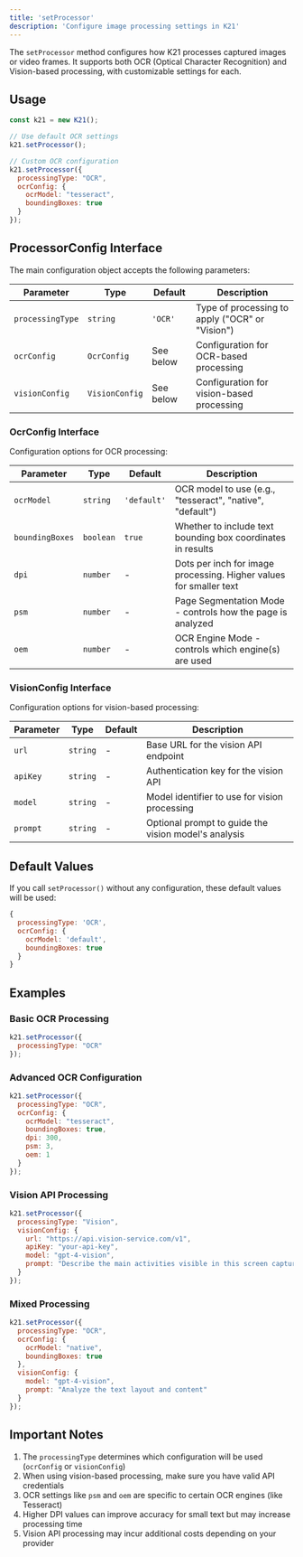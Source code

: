 ```yaml
---
title: 'setProcessor'
description: 'Configure image processing settings in K21'
---
```


The `setProcessor` method configures how K21 processes captured images or video frames. It supports both OCR (Optical Character Recognition) and Vision-based processing, with customizable settings for each.

## Usage

```javascript
const k21 = new K21();

// Use default OCR settings
k21.setProcessor();

// Custom OCR configuration
k21.setProcessor({
  processingType: "OCR",
  ocrConfig: {
    ocrModel: "tesseract",
    boundingBoxes: true
  }
});
```

## ProcessorConfig Interface

The main configuration object accepts the following parameters:

| Parameter | Type | Default | Description |
| --------- | ---- | ------- | ----------- |
| `processingType` | `string` | `'OCR'` | Type of processing to apply ("OCR" or "Vision") |
| `ocrConfig` | `OcrConfig` | See below | Configuration for OCR-based processing |
| `visionConfig` | `VisionConfig` | See below | Configuration for vision-based processing |

### OcrConfig Interface

Configuration options for OCR processing:

| Parameter | Type | Default | Description |
| --------- | ---- | ------- | ----------- |
| `ocrModel` | `string` | `'default'` | OCR model to use (e.g., "tesseract", "native", "default") |
| `boundingBoxes` | `boolean` | `true` | Whether to include text bounding box coordinates in results |
| `dpi` | `number` | - | Dots per inch for image processing. Higher values for smaller text |
| `psm` | `number` | - | Page Segmentation Mode - controls how the page is analyzed |
| `oem` | `number` | - | OCR Engine Mode - controls which engine(s) are used |

### VisionConfig Interface

Configuration options for vision-based processing:

| Parameter | Type | Default | Description |
| --------- | ---- | ------- | ----------- |
| `url` | `string` | - | Base URL for the vision API endpoint |
| `apiKey` | `string` | - | Authentication key for the vision API |
| `model` | `string` | - | Model identifier to use for vision processing |
| `prompt` | `string` | - | Optional prompt to guide the vision model's analysis |

## Default Values

If you call `setProcessor()` without any configuration, these default values will be used:
```javascript
{
  processingType: 'OCR',
  ocrConfig: {
    ocrModel: 'default',
    boundingBoxes: true
  }
}
```

## Examples

### Basic OCR Processing
```javascript
k21.setProcessor({
  processingType: "OCR"
});
```

### Advanced OCR Configuration
```javascript
k21.setProcessor({
  processingType: "OCR",
  ocrConfig: {
    ocrModel: "tesseract",
    boundingBoxes: true,
    dpi: 300,
    psm: 3,
    oem: 1
  }
});
```

### Vision API Processing
```javascript
k21.setProcessor({
  processingType: "Vision",
  visionConfig: {
    url: "https://api.vision-service.com/v1",
    apiKey: "your-api-key",
    model: "gpt-4-vision",
    prompt: "Describe the main activities visible in this screen capture"
  }
});
```

### Mixed Processing
```javascript
k21.setProcessor({
  processingType: "OCR",
  ocrConfig: {
    ocrModel: "native",
    boundingBoxes: true
  },
  visionConfig: {
    model: "gpt-4-vision",
    prompt: "Analyze the text layout and content"
  }
});
```

## Important Notes

1. The `processingType` determines which configuration will be used (`ocrConfig` or `visionConfig`)
2. When using vision-based processing, make sure you have valid API credentials
3. OCR settings like `psm` and `oem` are specific to certain OCR engines (like Tesseract)
4. Higher DPI values can improve accuracy for small text but may increase processing time
5. Vision API processing may incur additional costs depending on your provider
